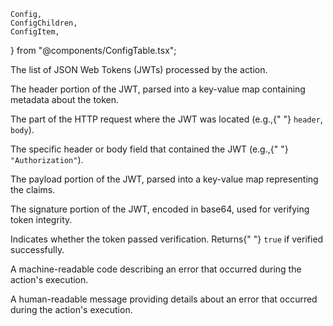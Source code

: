 	Config,
	ConfigChildren,
	ConfigItem,
} from "@components/ConfigTable.tsx";

<Config>
	<ConfigItem
		title="actions.ngrok.jwt_validation.tokens"
		type="array of objects"
	>
		<p>The list of JSON Web Tokens (JWTs) processed by the action.</p>
		<ConfigChildren>
			<ConfigItem title="tokens[i].header" type="object">
				<p>
					The header portion of the JWT, parsed into a key-value map containing
					metadata about the token.
				</p>
			</ConfigItem>
			<ConfigItem title="tokens[i].location" type="string">
				<p>
					The part of the HTTP request where the JWT was located (e.g.,{" "}
					<code>header</code>, <code>body</code>).
				</p>
			</ConfigItem>
			<ConfigItem title="tokens[i].location_property" type="string">
				<p>
					The specific header or body field that contained the JWT (e.g.,{" "}
					<code>"Authorization"</code>).
				</p>
			</ConfigItem>
			<ConfigItem title="tokens[i].payload" type="object">
				<p>
					The payload portion of the JWT, parsed into a key-value map
					representing the claims.
				</p>
			</ConfigItem>
			<ConfigItem title="tokens[i].signature" type="string">
				<p>
					The signature portion of the JWT, encoded in base64, used for
					verifying token integrity.
				</p>
			</ConfigItem>
			<ConfigItem title="tokens[i].verified" type="boolean">
				<p>
					Indicates whether the token passed verification. Returns{" "}
					<code>true</code> if verified successfully.
				</p>
			</ConfigItem>
		</ConfigChildren>
	</ConfigItem>
	<ConfigItem title="actions.ngrok.jwt_validation.error.code" type="string">
		<p>
			A machine-readable code describing an error that occurred during the
			action's execution.
		</p>
	</ConfigItem>
	<ConfigItem title="actions.ngrok.jwt_validation.error.message" type="string">
		<p>
			A human-readable message providing details about an error that occurred
			during the action's execution.
		</p>
	</ConfigItem>
</Config>
